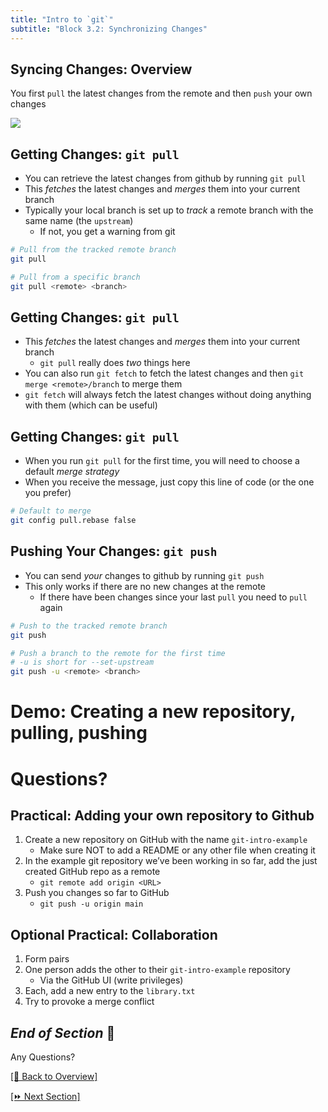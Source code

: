 ```yaml
---
title: "Intro to `git`"
subtitle: "Block 3.2: Synchronizing Changes"
---
```


## Syncing Changes: Overview

You first `pull` the latest changes from the remote and then `push` your own changes

![](images/drawings/pull-push.png)

## Getting Changes: `git pull`

- You can retrieve the latest changes from github by running `git pull`
- This *fetches* the latest changes and *merges* them into your current branch
- Typically your local branch is set up to *track* a remote branch with the same name (the `upstream`)
  - If not, you get a warning from git

::: {.fragment}
```bash
# Pull from the tracked remote branch
git pull

# Pull from a specific branch
git pull <remote> <branch>
```
:::

## Getting Changes: `git pull`

- This *fetches* the latest changes and *merges* them into your current branch
  - `git pull` really does *two* things here
- You can also run `git fetch` to fetch the latest changes and then `git merge <remote>/branch` to merge them
- `git fetch` will always fetch the latest changes without doing anything with them (which can be useful)

## Getting Changes: `git pull`

- When you run `git pull` for the first time, you will need to choose a default *merge strategy*
- When you receive the message, just copy this line of code (or the one you prefer) 

::: {.fragment}

```bash
# Default to merge
git config pull.rebase false
```

:::

## Pushing Your Changes: `git push`

- You can send *your* changes to github by running `git push`
- This only works if there are no new changes at the remote
  - If there have been changes since your last `pull` you need to `pull` again

::: {.fragment}
```bash
# Push to the tracked remote branch
git push

# Push a branch to the remote for the first time
# -u is short for --set-upstream
git push -u <remote> <branch>
```
:::

# Demo: Creating a new repository, pulling, pushing  {data-visibility="hidden"}

# Questions?

## Practical: Adding your own repository to Github {background-color="black"}

1. Create a new repository on GitHub with the name `git-intro-example`
    - Make sure NOT to add a README or any other file when creating it
2. In the example git repository we've been working in so far, add the just created GitHub repo as a remote
    - `git remote add origin <URL>`
3. Push you changes so far to GitHub
   - `git push -u origin main`

## Optional Practical: Collaboration {background-color="black"}

1. Form pairs
2. One person adds the other to their `git-intro-example` repository
   - Via the GitHub UI (write privileges)
3. Each, add a new entry to the `library.txt`
4. Try to provoke a merge conflict

## *End of Section* 🎉 {background-color="black"}

:::{.r-fit-text}
Any Questions?
:::

[[🏡 Back to Overview]](./index.html)

[[⏩️ Next Section]](./3.3-markdown.html) 
